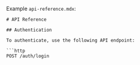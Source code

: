 
Example `api-reference.mdx`:
```mdx
# API Reference

## Authentication

To authenticate, use the following API endpoint:

```http
POST /auth/login
